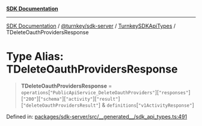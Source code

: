 [**SDK Documentation**](../../../../../README.mdx)

***

[SDK Documentation](../../../../../packages.mdx) / [@turnkey/sdk-server](../../../README.mdx) / [TurnkeySDKApiTypes](../README.mdx) / TDeleteOauthProvidersResponse

# Type Alias: TDeleteOauthProvidersResponse

> **TDeleteOauthProvidersResponse** = `operations`\[`"PublicApiService_DeleteOauthProviders"`\]\[`"responses"`\]\[`"200"`\]\[`"schema"`\]\[`"activity"`\]\[`"result"`\]\[`"deleteOauthProvidersResult"`\] & `definitions`\[`"v1ActivityResponse"`\]

Defined in: [packages/sdk-server/src/\_\_generated\_\_/sdk\_api\_types.ts:491](https://github.com/tkhq/sdk/blob/e1b1a69bdd608320aaf03cc2dbbf68dc0c52b28d/packages/sdk-server/src/__generated__/sdk_api_types.ts#L491)

